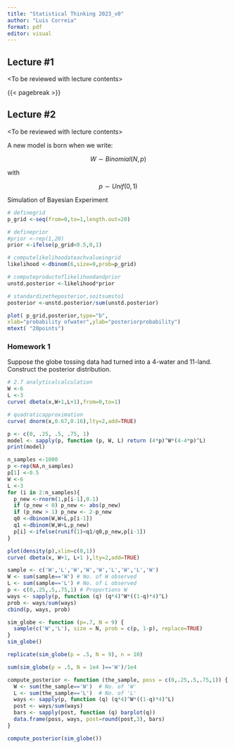 ```yaml
---
title: "Statistical Thinking 2023_v0"
author: "Luis Correia"
format: pdf
editor: visual
---
```


## Lecture #1

\<To be reviewed with lecture contents\>

{{< pagebreak >}}

## Lecture #2

\<To be reviewed with lecture contents\>

A new model is born when we write:

$$
W\sim Binomial(N,p)
$$

with

$$
p\sim Unif(0,1)
$$

Simulation of Bayesian Experiment

```r
# definegrid
p_grid <-seq(from=0,to=1,length.out=20)

# defineprior
#prior <-rep(1,20)
prior <-ifelse(p_grid<0.5,0,1)

# computelikelihoodateachvalueingrid
likelihood <-dbinom(6,size=9,prob=p_grid)

# computeproductoflikelihoodandprior
unstd.posterior <-likelihood*prior

# standardizetheposterior,soitsumsto1
posterior <-unstd.posterior/sum(unstd.posterior)
```

```r
plot( p_grid,posterior,type="b",
xlab="probability ofwater",ylab="posteriorprobability")
mtext( "20points")
```

### Homework 1

Suppose the globe tossing data had turned into a 4-water and 11-land. Construct the posterior distribution.

```r
# 2.7 analyticalcalculation
W <-6
L <-3
curve( dbeta(x,W+1,L+1),from=0,to=1)

# quadraticapproximation
curve( dnorm(x,0.67,0.16),lty=2,add=TRUE)
```

```r
p <- c(0, .25, .5, .75, 1)
model <- sapply(p, function (p, W, L) return (4*p)^W*(4-4*p)^L)
print(model)
```

```r
n_samples <-1000
p <-rep(NA,n_samples)
p[1] <-0.5
W <-6
L <-3
for (i in 2:n_samples){
  p_new <-rnorm(1,p[i-1],0.1)
  if (p_new < 0) p_new <- abs(p_new)
  if (p_new > 1) p_new <- 2-p_new
  q0 <-dbinom(W,W+L,p[i-1])
  q1 <-dbinom(W,W+L,p_new)
  p[i] <-ifelse(runif(1)<q1/q0,p_new,p[i-1])
}
```

```r
plot(density(p),xlim=c(0,1))
curve( dbeta(x, W+1, L+1 ),lty=2,add=TRUE)
```

```r
sample <- c('W','L','W','W','W','L','W','L','W')
W <- sum(sample=='W') # No. of W observed
L <- sum(sample=='L') # No. of L observed
p <- c(0,.25,.5,.75,1) # Proportions W
ways <- sapply(p, function (q) (q*4)^W*((1-q)*4)^L)
prob <- ways/sum(ways)
cbind(p, ways, prob)
```

```r
sim_globe <- function (p=.7, N = 9) {
  sample(c('W','L'), size = N, prob = c(p, 1-p), replace=TRUE)
}
sim_globe()
```

```r
replicate(sim_globe(p = .5, N = 9), n = 10)
```

```r
sum(sim_globe(p = .5, N = 1e4 )=='W')/1e4
```

```r
compute_posterior <- function (the_sample, poss = c(0,.25,.5,.75,1)) {
  W <- sum(the_sample=='W')  # No. of 'W'
  L <- sum(the_sample=='L')  # No. of 'L'
  ways <- sapply(p, function (q) (q*4)^W*((1-q)*4)^L)
  post <- ways/sum(ways)
  bars <- sapply(post, function (q) barplot(q))
  data.frame(poss, ways, post=round(post,3), bars)
}
```

```r
compute_posterior(sim_globe())
```
